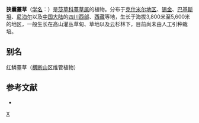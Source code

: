 {{Speciesbox 
| genus = Carex
| species = cruenta
| authority = Nees
}}
'''狭囊薹草'''（[[学名|学名]]：{{lang|la|''Carex cruenta''}}）是[[莎草科|莎草科]][[薹草属|薹草属]]的植物。分布于[[克什米尔|克什米尔地区]]、[[锡金|锡金]]、[[巴基斯坦|巴基斯坦]]、[[尼泊尔|尼泊尔]]以及[[中国大陆|中国大陆]]的[[四川西部|四川西部]]、[[西藏自治区|西藏]]等地，生长于海拔3,800米至5,600米的地区，一般生长在高山灌丛草甸、草地以及云杉林下，目前尚未由人工引种栽培。

== 别名 ==
红鳞薹草（[[横断山脉|横断山]]区维管植物）

== 参考文献 ==
<div class="references-small">
* {{cite web|url=http://www.bioinfo.cn/db05/KmzwSpecies.php?action=view&id=6260|title=狭囊薹草|work=《中国高等植物数据库全库》|publisher=中国科学院微生物研究所|author=昆明植物研究所|accessdate=2009-02-24|deadurl=yes|archiveurl=https://web.archive.org/web/20160305050301/http://www.bioinfo.cn/db05/KmzwSpecies.php?action=view&id=6260|archivedate=2016-03-05}}
</div>
{{Taxonbar|from=Q15227103}}

{{DEFAULTSORT:Carex cruenta}}
[[Category:薹草属|X]]
